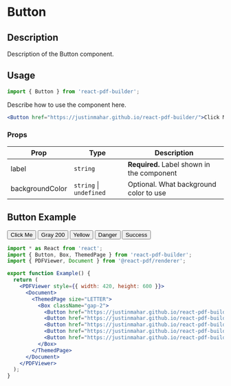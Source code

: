 

<Meta title="Documentation/Components/Button" />

<h1>Button</h1>

## Description

Description of the Button component.

## Usage

```jsx
import { Button } from 'react-pdf-builder';
```

Describe how to use the component here.

```jsx
<Button href="https://justinmahar.github.io/react-pdf-builder/">Click Me</Button>
```

### Props

| Prop            | Type                        | Description                                |
| --------------- | --------------------------- | ------------------------------------------ |
| label           | `string`                    | **Required.** Label shown in the component |
| backgroundColor | `string` &#124; `undefined` | Optional. What background color to use     |

## Button Example

<DocsPDF>
  <Box className="gap-2">
    <Button href="https://justinmahar.github.io/react-pdf-builder/">Click Me</Button>
    <Button href="https://justinmahar.github.io/react-pdf-builder/" swatch='gray200'>Gray 200</Button>
    <Button href="https://justinmahar.github.io/react-pdf-builder/" swatch='yellow'>Yellow</Button>
    <Button href="https://justinmahar.github.io/react-pdf-builder/" swatch='danger'>Danger</Button>
    <Button href="https://justinmahar.github.io/react-pdf-builder/" swatch='success'>Success</Button>
  </Box>
</DocsPDF>

```jsx
import * as React from 'react';
import { Button, Box, ThemedPage } from 'react-pdf-builder';
import { PDFViewer, Document } from '@react-pdf/renderer';

export function Example() {
  return (
    <PDFViewer style={{ width: 420, height: 600 }}>
      <Document>
        <ThemedPage size="LETTER">
          <Box className="gap-2">
            <Button href="https://justinmahar.github.io/react-pdf-builder/">Click Me</Button>
            <Button href="https://justinmahar.github.io/react-pdf-builder/" swatch='gray200'>Gray 200</Button>
            <Button href="https://justinmahar.github.io/react-pdf-builder/" swatch='yellow'>Yellow</Button>
            <Button href="https://justinmahar.github.io/react-pdf-builder/" swatch='danger'>Danger</Button>
            <Button href="https://justinmahar.github.io/react-pdf-builder/" swatch='success'>Success</Button>
          </Box>
        </ThemedPage>
      </Document>
    </PDFViewer>
  );
}
```
